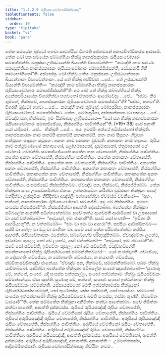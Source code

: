```yaml
---
title: "1.4.2.9 රූපියසංවෝහාරසික්ඛාපද"
tableOfContents: false
sidebar:
  order: 10
type: "tipitaka"
basket: "vi"
book: "para"
---
```



<DynamicBreadcrumb />

<Division number="587" book="para">

<Paragraph number="2222" book="para">
තේන සමයේන බුද්ධෝ භගවා සාවත්ථියං විහරති ජේතවනේ අනාථපිණ්ඩිකස්ස ආරාමේ. තේන ඛෝ පන සමයේන ඡබ්බග්ගියා භික්ඛූ නානප්පකාරකං රූපියසංවෝහාරං සමාපජ්ජන්ති. මනුස්සා උජ්ඣායන්ති ඛිය්‍යන්ති විපාචේන්ති—  “කථඤ්හි නාම සමණා සක්‍යපුත්තියා නානප්පකාරකං රූපියසංවෝහාරං සමාපජ්ජිස්සන්ති, සේය්‍යථාපි ගිහී කාමභෝගිනෝ”ති.
</Paragraph>

<Paragraph number="2223" book="para">
අස්සෝසුං ඛෝ භික්ඛූ තේසං මනුස්සානං උජ්ඣායන්තානං ඛිය්‍යන්තානං විපාචේන්තානං. යේ තේ භික්ඛූ අප්පිච්ඡා …පේ…  තේ උජ්ඣායන්ති ඛිය්‍යන්ති විපාචේන්ති—  “කථඤ්හි නාම ඡබ්බග්ගියා භික්ඛූ නානප්පකාරකං රූපියසංවෝහාරං සමාපජ්ජිස්සන්තී”ති.
</Paragraph>

<Paragraph number="2224" book="para">
අථ ඛෝ තේ භික්ඛූ ඡබ්බග්ගියේ භික්ඛූ අනේකපරියායේන විගරහිත්වා භගවතෝ ඒතමත්ථං ආරෝචේසුං …පේ…  “සච්චං කිර තුම්හේ, භික්ඛවේ, නානප්පකාරකං රූපියසංවෝහාරං සමාපජ්ජථා”ති? “සච්චං, භගවා”ති. විගරහි බුද්ධෝ භගවා …පේ…  කථඤ්හි නාම තුම්හේ, මෝඝපුරිසා, නානප්පකාරකං රූපියසංවෝහාරං සමාපජ්ජිස්සථ. නේතං, මෝඝපුරිසා, අප්පසන්නානං වා පසාදාය …පේ…  ඒවඤ්ච පන, භික්ඛවේ, ඉමං සික්ඛාපදං උද්දිසේය්‍යාථ—
</Paragraph>

</Division>
<Division number="588" book="para">

<Paragraph number="2225" book="para">
<Emphasis>“යෝ පන භික්ඛු නානප්පකාරකං රූපියසංවෝහාරං සමාපජ්ජේය්‍ය, නිස්සග්ගියං පාචිත්තියන්”</Emphasis>ති. (*19*:<Emphasis>38</Emphasis>)
</Paragraph>

</Division>
<Division number="589" book="para">

<Paragraph number="2226" book="para">
<Emphasis>යෝ පනා</Emphasis>ති යෝ යාදිසෝ …පේ…  <Emphasis>භික්ඛූ</Emphasis>ති …පේ…  අයං ඉමස්මිං අත්ථේ අධිප්පේතෝ භික්ඛූති.
</Paragraph>

<Paragraph number="2227" book="para">
<Emphasis>නානප්පකාරකං</Emphasis> නාම කතම්පි අකතම්පි කතාකතම්පි. <Emphasis>කතං</Emphasis> නාම සීසූපගං ගීවූපගං හත්ථූපගං පාදූපගං කටූපගං. <Emphasis>අකතං</Emphasis> නාම ඝනකතං වුච්චති. <Emphasis>කතාකතං</Emphasis> නාම තදුභයං.
</Paragraph>

<Paragraph number="2228" book="para">
<Emphasis>රූපියං</Emphasis> නාම සත්ථුවණ්ණෝ කහාපණෝ, ලෝහමාසකෝ, දාරුමාසකෝ, ජතුමාසකෝ යේ වෝහාරං ගච්ඡන්ති.
</Paragraph>

<Paragraph number="2229" book="para">
<Emphasis>සමාපජ්ජේය්‍යා</Emphasis>ති කතේන කතං චේතාපේති, නිස්සග්ගියං පාචිත්තියං. කතේන අකතං චේතාපේති, නිස්සග්ගියං පාචිත්තියං. කතේන කතාකතං චේතාපේති, නිස්සග්ගියං පාචිත්තියං. අකතේන කතං චේතාපේති, නිස්සග්ගියං පාචිත්තියං. අකතේන අකතං චේතාපේති, නිස්සග්ගියං පාචිත්තියං. අකතේන කතාකතං චේතාපේති, නිස්සග්ගියං පාචිත්තියං. කතාකතේන කතං චේතාපේති, නිස්සග්ගියං පාචිත්තියං. කතාකතේන අකතං චේතාපේති, නිස්සග්ගියං පාචිත්තියං. කතාකතේන කතාකතං චේතාපේති, නිස්සග්ගියං පාචිත්තියං. සංඝමජ්ඣේ නිස්සජ්ජිතබ්බං. ඒවඤ්ච පන, භික්ඛවේ, නිස්සජ්ජිතබ්බං. තේන භික්ඛුනා සංඝං උපසඞ්කමිත්වා ඒකංසං උත්තරාසඞ්ගං කරිත්වා වුඩ්ඪානං භික්ඛූනං පාදේ වන්දිත්වා උක්කුටිකං නිසීදිත්වා අඤ්ජලිං පග්ගහේත්වා ඒවමස්ස වචනීයෝ—  “අහං, භන්තේ, නානප්පකාරකං රූපියසංවෝහාරං සමාපජ්ජිං. ඉදං මේ නිස්සග්ගියං. ඉමාහං සංඝස්ස නිස්සජ්ජාමී”ති. නිස්සජ්ජිත්වා ආපත්ති දේසේතබ්බා. බ්‍යත්තේන භික්ඛුනා පටිබලේන ආපත්ති පටිග්ගහේතබ්බා. සචේ තත්ථ ආගච්ඡති ආරාමිකෝ වා උපාසකෝ වා සෝ වත්තබ්බෝ—  “ආවුසෝ, ඉමං ජානාහී”ති. සචේ සෝ භණති—  “ඉමිනා කිං ආහරිය්‍යතූ”ති, න වත්තබ්බෝ—  “ඉමං වා ඉමං වා ආහරා”ති. කප්පියං ආචික්ඛිතබ්බං—  සප්පි වා තේලං වා මධු වා ඵාණිතං වා. සචේ සෝ තේන පරිවත්තේත්වා කප්පියං ආහරති, රූපියචේතාපකං ඨපේත්වා, සබ්බේහේව පරිභුඤ්ජිතබ්බං. ඒවඤ්චේතං ලභේථ, ඉච්චේතං කුසලං; නෝ චේ ලභේථ, සෝ වත්තබ්බෝ—  “ආවුසෝ, ඉමං ඡඩ්ඩේහී”ති. සචේ සෝ ඡඩ්ඩේති, ඉච්චේතං කුසලං; නෝ චේ ඡඩ්ඩේති, පඤ්චහඞ්ගේහි සමන්නාගතෝ භික්ඛු රූපියඡඩ්ඩකෝ සම්මන්නිතබ්බෝ—  යෝ න ඡන්දාගතිං ගච්ඡේය්‍ය, න දෝසාගතිං ගච්ඡේය්‍ය, න මෝහාගතිං ගච්ඡේය්‍ය, න භයාගතිං ගච්ඡේය්‍ය, ඡඩ්ඩිතාඡඩ්ඩිතඤ්ච ජානේය්‍ය. “ඒවඤ්ච පන, භික්ඛවේ, සම්මන්නිතබ්බෝ. පඨමං භික්ඛු යාචිතබ්බෝ. යාචිත්වා බ්‍යත්තේන භික්ඛුනා පටිබලේන සංඝෝ ඤාපේතබ්බෝ—
</Paragraph>

</Division>
<Division number="590" book="para">

<Paragraph number="2230" book="para">
‘සුණාතු මේ, භන්තේ, සංඝෝ. යදි සංඝස්ස පත්තකල්ලං, සංඝෝ ඉත්ථන්නාමං භික්ඛුං රූපියඡඩ්ඩකං සම්මන්නේය්‍ය. ඒසා ඤත්ති.
</Paragraph>

<Paragraph number="2231" book="para">
සුණාතු මේ, භන්තේ, සංඝෝ. සංඝෝ ඉත්ථන්නාමං භික්ඛුං රූපියඡඩ්ඩකං සම්මන්නති. යස්සායස්මතෝ ඛමති ඉත්ථන්නාමස්ස භික්ඛුනෝ රූපියඡඩ්ඩකස්ස සම්මුති, සෝ තුණ්හස්ස; යස්ස නක්ඛමති, සෝ භාසේය්‍ය.
</Paragraph>

<Paragraph number="2232" book="para">
සම්මතෝ සංඝේන ඉත්ථන්නාමෝ භික්ඛු රූපියඡඩ්ඩකෝ. ඛමති සංඝස්ස, තස්මා තුණ්හී, ඒවමේතං ධාරයාමී’”ති.
</Paragraph>

<Paragraph number="2233" book="para">
තේන සම්මතේන භික්ඛුනා අනිමිත්තං කත්වා පාතේතබ්බං. සචේ නිමිත්තං කත්වා පාතේති, ආපත්ති දුක්කටස්ස.
</Paragraph>

</Division>
<Division number="591" book="para">

<Paragraph number="2234" book="para">
රූපියේ රූපියසඤ්ඤී රූපියං චේතාපේති, නිස්සග්ගියං පාචිත්තියං. රූපියේ වේමතිකෝ රූපියං චේතාපේති, නිස්සග්ගියං පාචිත්තියං. රූපියේ අරූපියසඤ්ඤී රූපියං චේතාපේති, නිස්සග්ගියං පාචිත්තියං. අරූපියේ රූපියසඤ්ඤී රූපියං චේතාපේති, නිස්සග්ගියං පාචිත්තියං. අරූපියේ වේමතිකෝ රූපියං චේතාපේති, නිස්සග්ගියං පාචිත්තියං. අරූපියේ අරූපියසඤ්ඤී රූපියං චේතාපේති, නිස්සග්ගියං පාචිත්තියං.
</Paragraph>

<Paragraph number="2235" book="para">
අරූපියේ රූපියසඤ්ඤී, ආපත්ති දුක්කටස්ස. අරූපියේ වේමතිකෝ, ආපත්ති දුක්කටස්ස. අරූපියේ අරූපියසඤ්ඤී, අනාපත්ති.
</Paragraph>

</Division>
<Division number="592" book="para">

<Paragraph number="2236" book="para">
අනාපත්ති—  උම්මත්තකස්ස, ආදිකම්මිකස්සාති.

</Paragraph>
</Division>

<Paragraph number="2237" type="center" book="para">
රූපියසංවෝහාරසික්ඛාපදං නිට්ඨිතං නවමං.
</Paragraph>